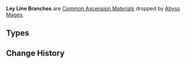 {{Terminology Infobox
|image        = <gallery>
Item Dead Ley Line Branch.png|Branch
Item Dead Ley Line Leaves.png|Leaves
Item Ley Line Sprout.png|Sprout
</gallery>
|type         = Item Groups
|type2        = Common Ascension Materials
|source1      = [[Abyss Mages]]
}}
'''Ley Line Branches''' are [[Common Ascension Materials]] dropped by [[Abyss Mages]].

==Types==
{{Material Quality
|2=Dead Ley Line Branch
|3=Dead Ley Line Leaves
|4=Ley Line Sprout
}}

==Change History==
{{Change History|1.0}}
[[Category:Ley Line Branches| ]]